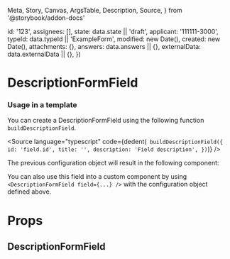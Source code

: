   Meta,
  Story,
  Canvas,
  ArgsTable,
  Description,
  Source,
} from '@storybook/addon-docs'


  id: '123',
  assignees: [],
  state: data.state || 'draft',
  applicant: '111111-3000',
  typeId: data.typeId || 'ExampleForm',
  modified: new Date(),
  created: new Date(),
  attachments: {},
  answers: data.answers || {},
  externalData: data.externalData || {},
})

<Meta
  title="Application System/DescriptionFormField"
  component={DescriptionFormField}
/>

# DescriptionFormField

### Usage in a template

You can create a DescriptionFormField using the following function `buildDescriptionField`.

<Source
  language="typescript"
  code={dedent(`
    buildDescriptionField({
      id: 'field.id',
      title: '',
      description: 'Field description',
    })`)}
/>

The previous configuration object will result in the following component:

<Canvas>
  <Story name="Default">
    <DescriptionFormField
      application={createMockApplication()}
      field={{
        id: 'field.id',
        title: '',
        description: 'Field description',
      }}
    />
  </Story>
</Canvas>

You can also use this field into a custom component by using `<DescriptionFormField field={...} />` with the configuration object defined above.

# Props

## DescriptionFormField

<ArgsTable of={DescriptionFormField} />
